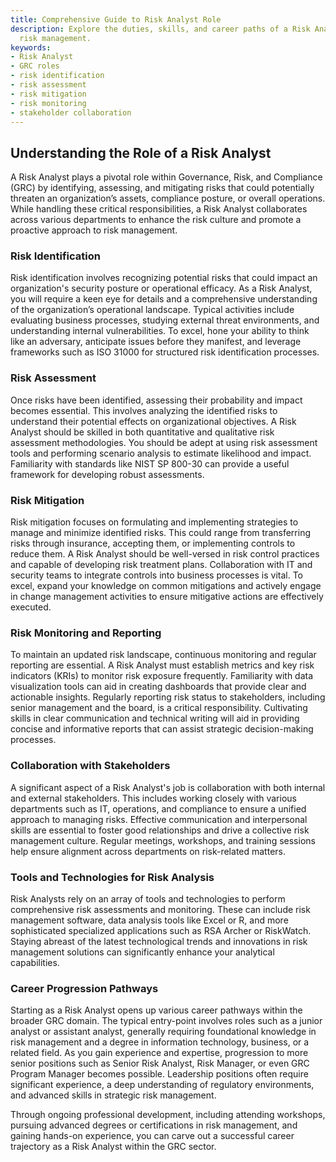 ```yaml
---
title: Comprehensive Guide to Risk Analyst Role
description: Explore the duties, skills, and career paths of a Risk Analyst in GRC
  risk management.
keywords:
- Risk Analyst
- GRC roles
- risk identification
- risk assessment
- risk mitigation
- risk monitoring
- stakeholder collaboration
---
```


## Understanding the Role of a Risk Analyst

A Risk Analyst plays a pivotal role within Governance, Risk, and Compliance (GRC) by identifying, assessing, and mitigating risks that could potentially threaten an organization’s assets, compliance posture, or overall operations. While handling these critical responsibilities, a Risk Analyst collaborates across various departments to enhance the risk culture and promote a proactive approach to risk management.

### Risk Identification

Risk identification involves recognizing potential risks that could impact an organization's security posture or operational efficacy. As a Risk Analyst, you will require a keen eye for details and a comprehensive understanding of the organization’s operational landscape. Typical activities include evaluating business processes, studying external threat environments, and understanding internal vulnerabilities. To excel, hone your ability to think like an adversary, anticipate issues before they manifest, and leverage frameworks such as ISO 31000 for structured risk identification processes.

### Risk Assessment

Once risks have been identified, assessing their probability and impact becomes essential. This involves analyzing the identified risks to understand their potential effects on organizational objectives. A Risk Analyst should be skilled in both quantitative and qualitative risk assessment methodologies. You should be adept at using risk assessment tools and performing scenario analysis to estimate likelihood and impact. Familiarity with standards like NIST SP 800-30 can provide a useful framework for developing robust assessments.

### Risk Mitigation

Risk mitigation focuses on formulating and implementing strategies to manage and minimize identified risks. This could range from transferring risks through insurance, accepting them, or implementing controls to reduce them. A Risk Analyst should be well-versed in risk control practices and capable of developing risk treatment plans. Collaboration with IT and security teams to integrate controls into business processes is vital. To excel, expand your knowledge on common mitigations and actively engage in change management activities to ensure mitigative actions are effectively executed.

### Risk Monitoring and Reporting

To maintain an updated risk landscape, continuous monitoring and regular reporting are essential. A Risk Analyst must establish metrics and key risk indicators (KRIs) to monitor risk exposure frequently. Familiarity with data visualization tools can aid in creating dashboards that provide clear and actionable insights. Regularly reporting risk status to stakeholders, including senior management and the board, is a critical responsibility. Cultivating skills in clear communication and technical writing will aid in providing concise and informative reports that can assist strategic decision-making processes.

### Collaboration with Stakeholders

A significant aspect of a Risk Analyst's job is collaboration with both internal and external stakeholders. This includes working closely with various departments such as IT, operations, and compliance to ensure a unified approach to managing risks. Effective communication and interpersonal skills are essential to foster good relationships and drive a collective risk management culture. Regular meetings, workshops, and training sessions help ensure alignment across departments on risk-related matters.

### Tools and Technologies for Risk Analysis

Risk Analysts rely on an array of tools and technologies to perform comprehensive risk assessments and monitoring. These can include risk management software, data analysis tools like Excel or R, and more sophisticated specialized applications such as RSA Archer or RiskWatch. Staying abreast of the latest technological trends and innovations in risk management solutions can significantly enhance your analytical capabilities.

### Career Progression Pathways

Starting as a Risk Analyst opens up various career pathways within the broader GRC domain. The typical entry-point involves roles such as a junior analyst or assistant analyst, generally requiring foundational knowledge in risk management and a degree in information technology, business, or a related field. As you gain experience and expertise, progression to more senior positions such as Senior Risk Analyst, Risk Manager, or even GRC Program Manager becomes possible. Leadership positions often require significant experience, a deep understanding of regulatory environments, and advanced skills in strategic risk management.

Through ongoing professional development, including attending workshops, pursuing advanced degrees or certifications in risk management, and gaining hands-on experience, you can carve out a successful career trajectory as a Risk Analyst within the GRC sector.